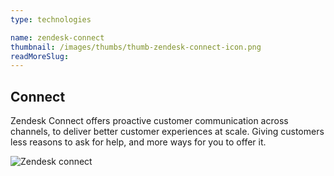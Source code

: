 ```yaml
---
type: technologies

name: zendesk-connect
thumbnail: /images/thumbs/thumb-zendesk-connect-icon.png
readMoreSlug:
---
```


## Connect

Zendesk Connect offers proactive customer communication across channels, to deliver better customer experiences at scale. Giving customers less reasons to ask for help, and more ways for you to offer it.

![Zendesk connect](./images/zendesk_screenshot_connect.png)
